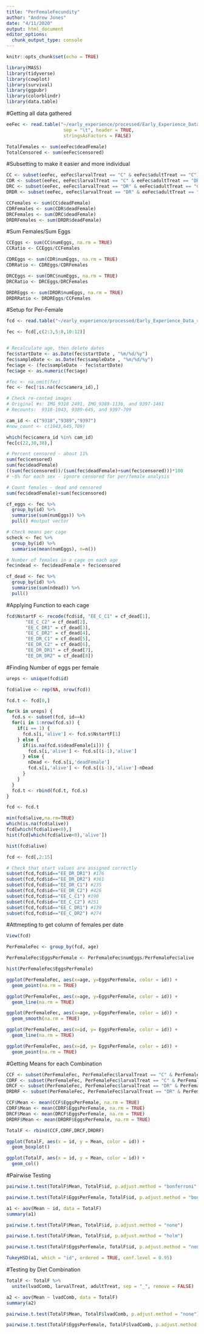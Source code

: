 ```yaml
---
title: "PerFemaleFecundity"
author: "Andrew Jones"
date: "4/11/2020"
output: html_document
editor_options: 
  chunk_output_type: console
---
```


```r
knitr::opts_chunk$set(echo = TRUE)
```


```r
library(MASS)
library(tidyverse)
library(cowplot)
library(survival)
library(ggpubr)
library(colorblindr)
library(data.table)

```

#Getting all data gathered
```r
eeFec <- read.table("~/early_experience/processed/Early_Experience_Data_rechecked.txt",
                     sep = "\t", header = TRUE,
                     stringsAsFactors = FALSE) 

TotalFemales <- sum(eeFec$deadFemale)
TotalCensored <- sum(eeFec$censored)
```

#Subsetting to make it easier and more individual
```r
CC <- subset(eeFec, eeFec$larvalTreat == "C" & eeFec$adultTreat == "C")
CDR <- subset(eeFec, eeFec$larvalTreat == "C" & eeFec$adultTreat == "DR")
DRC <- subset(eeFec, eeFec$larvalTreat == "DR" & eeFec$adultTreat == "C")
DRDR <- subset(eeFec, eeFec$larvalTreat == "DR" & eeFec$adultTreat == "DR")

CCFemales <- sum(CC$deadFemale)
CDRFemales <- sum(CDR$deadFemale)
DRCFemales <- sum(DRC$deadFemale)
DRDRFemales <- sum(DRDR$deadFemale)
```

#Sum Females/Sum Eggs
```r
CCEggs <- sum(CC$numEggs, na.rm = TRUE)
CCRatio <- CCEggs/CCFemales

CDREggs <- sum(CDR$numEggs, na.rm = TRUE)
CDRRatio <- CDREggs/CDRFemales

DRCEggs <- sum(DRC$numEggs, na.rm = TRUE)
DRCRatio <- DRCEggs/DRCFemales

DRDREggs <- sum(DRDR$numEggs, na.rm = TRUE)
DRDRRatio <- DRDREggs/CCFemales
```

#Setup for Per-Female
```r
fcd <- read.table("~/early_experience/processed/Early_Experience_Data_rechecked.txt",sep = "\t", header = TRUE,stringsAsFactors = FALSE)

fec <- fcd[,c(2:3,5:8,10:12)]


# Recalculate age, then delete dates
fec$startDate <- as.Date(fec$startDate , "%m/%d/%y")
fec$sampleDate <- as.Date(fec$sampleDate , "%m/%d/%y")
fec$age <- (fec$sampleDate - fec$startDate)
fec$age <- as.numeric(fec$age)

#fec <- na.omit(fec) 
fec <- fec[!is.na(fec$camera_id),]

# Check re-conted images
# Original #s: IMG_9318 2491, IMG_9389-1136, and 9397-1461
# Recounts:  9318-1043, 9389-645, and 9397-709

cam_id <- c("9318","9389","9397")
#new_count <- c(1043,645,709)

which(fec$camera_id %in% cam_id)
fec[c(22,30,38),]

# Percent censored - about 11%
sum(fec$censored)
sum(fec$deadFemale)
((sum(fec$censored))/(sum(fec$deadFemale)+sum(fec$censored)))*100
# ~5% for each sex - ignore censored for per/female analysis

# Count females - dead and censored
sum(fec$deadFemale)+sum(fec$censored)

cf_eggs <- fec %>%
  group_by(id) %>%
  summarise(sum(numEggs)) %>%
  pull() #output vector

# Check means per cage
scheck <- fec %>%
  group_by(id) %>%
  summarise(mean(numEggs), n=n())

# Number of females in a cage on each age
fec$ndead <- fec$deadFemale + fec$censored

cf_dead <- fec %>%
  group_by(id) %>%
  summarise(sum(ndead)) %>%
  pull()
```

#Applying Function to each cage
```r
fcd$NstartF <- recode(fcd$id, "EE_C_C1" = cf_dead[1],
       "EE_C_C2" = cf_dead[2],
       "EE_C_DR1" = cf_dead[3],
       "EE_C_DR2" = cf_dead[4],
       "EE_DR_C1" = cf_dead[5],
       "EE_DR_C2" = cf_dead[6],
       "EE_DR_DR1" = cf_dead[7],
       "EE_DR_DR2" = cf_dead[8])
```

#Finding Number of eggs per female
```r
ureps <- unique(fcd$id)

fcd$alive <- rep(NA, nrow(fcd))

fcd.t <- fcd[0,]

for(k in ureps) {
  fcd.s <- subset(fcd, id==k)
  for(i in 1:nrow(fcd.s)) {
    if(i == 1) {
      fcd.s[i,'alive'] <- fcd.s$NstartF[1]
    } else {
      if(is.na(fcd.s$deadFemale[i])) {
        fcd.s[i,'alive'] <- fcd.s[(i-1),'alive']
      } else {
        nDead <- fcd.s[i,'deadFemale']
        fcd.s[i,'alive'] <- fcd.s[(i-1),'alive']-nDead
      }
    }
  }
  fcd.t <- rbind(fcd.t, fcd.s)
}

fcd <- fcd.t

min(fcd$alive,na.rm=TRUE)
which(is.na(fcd$alive))
fcd[which(fcd$alive<0),]
hist(fcd[which(fcd$alive<0),'alive'])

hist(fcd$alive)

fcd <- fcd[,2:15]

# Check that start values are assigned correctly
subset(fcd,fcd$id=="EE_DR_DR1") #176
subset(fcd,fcd$id=="EE_DR_DR2") #361
subset(fcd,fcd$id=="EE_DR_C1") #235
subset(fcd,fcd$id=="EE_DR_C2") #426
subset(fcd,fcd$id=="EE_C_C1") #190
subset(fcd,fcd$id=="EE_C_C2") #251
subset(fcd,fcd$id=="EE_C_DR1") #139
subset(fcd,fcd$id=="EE_C_DR2") #274
```


#Attmepting to get column of females per date
```r
View(fcd)

PerFemaleFec <- group_by(fcd, age)

PerFemaleFec$EggsPerFemale <- PerFemaleFec$numEggs/PerFemaleFec$alive

hist(PerFemaleFec$EggsPerFemale)

ggplot(PerFemaleFec, aes(x=age, y=EggsPerFemale, color = id)) +
  geom_point(na.rm = TRUE)

ggplot(PerFemaleFec, aes(x=age, y=EggsPerFemale, color = id)) +
  geom_line(na.rm = TRUE)

ggplot(PerFemaleFec, aes(x=age, y=EggsPerFemale, color = id)) +
  geom_smooth(na.rm = TRUE)

ggplot(PerFemaleFec, aes(x=id, y= EggsPerFemale, color = id)) +
  geom_line(na.rm = TRUE)

ggplot(PerFemaleFec, aes(x=id, y= EggsPerFemale, color = id)) +
  geom_point(na.rm = TRUE)

```

#Getting Means for each Combination
```r
CCF <- subset(PerFemaleFec, PerFemaleFec$larvalTreat == "C" & PerFemaleFec$adultTreat == "C")
CDRF <- subset(PerFemaleFec, PerFemaleFec$larvalTreat == "C" & PerFemaleFec$adultTreat == "DR")
DRCF <- subset(PerFemaleFec, PerFemaleFec$larvalTreat == "DR" & PerFemaleFec$adultTreat == "C")
DRDRF <- subset(PerFemaleFec, PerFemaleFec$larvalTreat == "DR" & PerFemaleFec$adultTreat == "DR")

CCF$Mean <- mean(CCF$EggsPerFemale, na.rm = TRUE)
CDRF$Mean <- mean(CDRF$EggsPerFemale, na.rm = TRUE)
DRCF$Mean <- mean(DRCF$EggsPerFemale, na.rm = TRUE)
DRDRF$Mean <- mean(DRDRF$EggsPerFemale, na.rm = TRUE)

TotalF <- rbind(CCF,CDRF,DRCF,DRDRF)

ggplot(TotalF, aes(x = id, y = Mean, color = id)) +
  geom_boxplot()

ggplot(TotalF, aes(x = id, y = Mean, color = id)) +
  geom_col()
```

#Pairwise Testing
```r
pairwise.t.test(TotalF$Mean, TotalF$id, p.adjust.method = "bonferroni", paired = FALSE)

pairwise.t.test(TotalF$EggsPerFemale, TotalF$id, p.adjust.method = "bonferroni", paired = FALSE)

a1 <- aov(Mean ~ id, data = TotalF)
summary(a1)

pairwise.t.test(TotalF$Mean, TotalF$id, p.adjust.method = "none")

pairwise.t.test(TotalF$Mean, TotalF$id, p.adjust.method = "holm")

pairwise.t.test(TotalF$EggsPerFemale, TotalF$id, p.adjust.method = "none")

TukeyHSD(a1, which = "id", ordered = TRUE, conf.level = 0.95)
```

#Testing by Diet Combination
```r
TotalF <- TotalF %>%
  unite(lvadComb, larvalTreat, adultTreat, sep = "_", remove = FALSE)

a2 <- aov(Mean ~ lvadComb, data = TotalF)
summary(a2)

pairwise.t.test(TotalF$Mean, TotalF$lvadComb, p.adjust.method = "none")

pairwise.t.test(TotalF$EggsPerFemale, TotalF$lvadComb, p.adjust.method = "none")
```





